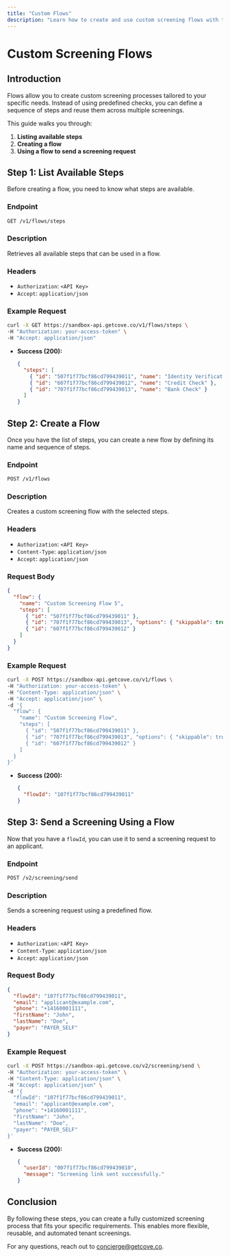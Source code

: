 ```yaml
---
title: "Custom Flows"
description: "Learn how to create and use custom screening flows with the Cove API."
---
```


# **Custom Screening Flows**

## **Introduction**

Flows allow you to create custom screening processes tailored to your specific needs. Instead of using predefined checks, you can define a sequence of steps and reuse them across multiple screenings.

This guide walks you through:
1. **Listing available steps**
2. **Creating a flow**
3. **Using a flow to send a screening request**

## **Step 1: List Available Steps**

Before creating a flow, you need to know what steps are available.

### **Endpoint**
```md
GET /v1/flows/steps
```

### **Description**
Retrieves all available steps that can be used in a flow.

### **Headers**
- `Authorization`: `<API Key>`
- `Accept`: `application/json`

### **Example Request**
```sh
curl -X GET https://sandbox-api.getcove.co/v1/flows/steps \
-H "Authorization: your-access-token" \
-H "Accept: application/json"
```

- **Success (200):**
  ```json
  {
    "steps": [
      { "id": "507f1f77bcf86cd799439011", "name": "Identity Verification" },
      { "id": "607f1f77bcf86cd799439012", "name": "Credit Check" },
      { "id": "707f1f77bcf86cd799439013", "name": "Bank Check" }
    ]
  }
  ```

## **Step 2: Create a Flow**

Once you have the list of steps, you can create a new flow by defining its name and sequence of steps.

### **Endpoint**
```md
POST /v1/flows
```

### **Description**
Creates a custom screening flow with the selected steps.

### **Headers**
- `Authorization`: `<API Key>`
- `Content-Type`: `application/json`
- `Accept`: `application/json`

### **Request Body**
```json
{
  "flow": {
    "name": "Custom Screening Flow 5",
    "steps": [
      { "id": "507f1f77bcf86cd799439011" },
      { "id": "707f1f77bcf86cd799439013", "options": { "skippable": true } },
      { "id": "607f1f77bcf86cd799439012" }
    ]
  }
}
```

### **Example Request**
```sh
curl -X POST https://sandbox-api.getcove.co/v1/flows \
-H "Authorization: your-access-token" \
-H "Content-Type: application/json" \
-H "Accept: application/json" \
-d '{
  "flow": {
    "name": "Custom Screening Flow",
    "steps": [
      { "id": "507f1f77bcf86cd799439011" },
      { "id": "707f1f77bcf86cd799439013", "options": { "skippable": true } },
      { "id": "607f1f77bcf86cd799439012" }
    ]
  }
}'
```

- **Success (200):**
  ```json
  {
    "flowId": "107f1f77bcf86cd799439011"
  }
  ```

## **Step 3: Send a Screening Using a Flow**

Now that you have a `flowId`, you can use it to send a screening request to an applicant.

### **Endpoint**
```md
POST /v2/screening/send
```

### **Description**
Sends a screening request using a predefined flow.

### **Headers**
- `Authorization`: `<API Key>`
- `Content-Type`: `application/json`
- `Accept`: `application/json`

### **Request Body**
```json
{
  "flowId": "107f1f77bcf86cd799439011",
  "email": "applicant@example.com",
  "phone": "+14160001111",
  "firstName": "John",
  "lastName": "Doe",
  "payer": "PAYER_SELF"
}
```

### **Example Request**
```sh
curl -X POST https://sandbox-api.getcove.co/v2/screening/send \
-H "Authorization: your-access-token" \
-H "Content-Type: application/json" \
-H "Accept: application/json" \
-d '{
  "flowId": "107f1f77bcf86cd799439011",
  "email": "applicant@example.com",
  "phone": "+14160001111",
  "firstName": "John",
  "lastName": "Doe",
  "payer": "PAYER_SELF"
}'
```

- **Success (200):**
  ```json
  {
    "userId": "007f1f77bcf86cd799439010",
    "message": "Screening link sent successfully."
  }
  ```

## **Conclusion**

By following these steps, you can create a fully customized screening process that fits your specific requirements. This enables more flexible, reusable, and automated tenant screenings.

For any questions, reach out to [concierge@getcove.co](mailto:concierge@getcove.co).


